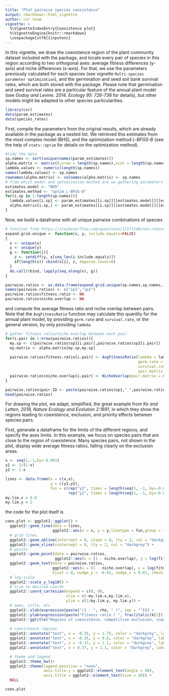 ```yaml
---
title: "Plot pairwise species coexistence"
output: rmarkdown::html_vignette
author: cxr team
vignette: >
  %\VignetteIndexEntry{Coexistence plot}
  %\VignetteEngine{knitr::rmarkdown}
  \usepackage[utf8]{inputenc}
---
```


In this vignette, we draw the coexistence region of the plant community dataset included with the package, and locate every pair of species in this region according to two orthogonal axes: average fitness differences (y-axis) and niche differences (x-axis). For that, we use the parameters previously calculated for each species (see vignette `Multi-species parameter optimization`), and the germination and seed soil bank survival rates, which are both stored with the package. Please note that germination and seed survival rates are a particular feature of the annual plant model (see *Godoy and Levine. 2014. Ecology 95: 726-736* for details), but other models might be adapted to other species particularities. 

```r
library(cxr)
data(param_estimates) 
data(species_rates)
```

First, compile the parameters from the original results, which are already available in the package as a nested list. We retrieved this estimates from the most complex model (BH5), and the optimization method *L-BFGS-B* (see the help of `stats::optim` for details on the optimization method).

```r
#tidy the data
sp.names <- sort(unique(names(param_estimates)))
alpha.matrix <- matrix(0,nrow = length(sp.names),ncol = length(sp.names))
lambda.values <- numeric(length(sp.names))
names(lambda.values) <- sp.names
rownames(alpha.matrix) <- colnames(alpha.matrix) <- sp.names
# from which model and optimization method are we gathering parameters
estimates.model <- "BH5"
estimates.method <- "optim_L-BFGS-B"
for(i.sp in 1:length(sp.names)){
  lambda.values[i.sp] <- param_estimates[[i.sp]][[estimates.model]][[estimates.method]]$lambda
  alpha.matrix[i.sp,] <- param_estimates[[i.sp]][[estimates.model]][[estimates.method]]$alpha[sp.names]
}
```

Now, we build a dataframe with all unique pairwise combinations of species

```r
# function from https://stackoverflow.com/questions/17171148/non-redundant-version-of-expand-grid
expand.grid.unique <- function(x, y, include.equals=FALSE)
{
  x <- unique(x)
  y <- unique(y)
  g <- function(i){
    z <- setdiff(y, x[seq_len(i-include.equals)])
    if(length(z)) cbind(x[i], z, deparse.level=0)
  }
  do.call(rbind, lapply(seq_along(x), g))
}

pairwise.ratios <- as.data.frame(expand.grid.unique(sp.names,sp.names,include.equals = FALSE),stringsAsFactors = FALSE)
names(pairwise.ratios) <- c("sp1","sp2")
pairwise.ratios$fitness.ratio <- NA
pairwise.ratios$niche.overlap <- NA
```

and compute the average fitness ratio and niche overlap between pairs. Note that the `AvgFitnessRatio` function may calculate this quantity for the annual plant model, by providing `germ.rate` and `survival.rate`, or the general version, by only providing `lambda`.

```r
# gather fitness ratio/niche overlap between each pair
for(i.pair in 1:nrow(pairwise.ratios)){
  my.sp <- c(pairwise.ratios$sp1[i.pair],pairwise.ratios$sp2[i.pair])
  my.matrix <- alpha.matrix[my.sp,my.sp]
  
  pairwise.ratios$fitness.ratio[i.pair] <- AvgFitnessRatio(lambda = lambda.values[my.sp],
                                                           germ.rate = species_rates$germination[species_rates$code %in% my.sp],
                                                           survival.rate = species_rates$`seed survival`[species_rates$code %in% my.sp],
                                                           pair.matrix = my.matrix)[[3]]
  pairwise.ratios$niche.overlap[i.pair] <- NicheOverlap(pair.matrix = my.matrix)
}

pairwise.ratios$pair.ID <- paste(pairwise.ratios$sp1,"_",pairwise.ratios$sp2,sep="")
head(pairwise.ratios)
```

For drawing the plot, we adapt, simplified, the great example from *Ke and Letten, 2018, Nature Ecology and Evolution 2:1691*, in which they show the regions leading to coexistence, exclusion, and priority effects between species pairs.

First, generate a dataframe for the limits of the different regions, and specify the axes limits. In this example, we focus on species pairs that are close to the region of coexistence. Many species pairs, not shown in the plot, display wide average fitness ratios, falling clearly on the exclusion areas.

```r
x <- seq(1,-1,by=-0.001)
y1 <- 1/(1-x)
y2 <- 1-x

lines <- data.frame(x = c(x,x), 
                    y = c(y1,y2), 
                    fun = c(rep("y1", times = length(seq(1, -1, by=-0.001))), 
                            rep("y2", times = length(seq(1, -1, by=-0.001)))))
my.lim.x = 0.8
my.lim.y = 2
```

the code for the plot itself is

```r

coex.plot <- ggplot2::ggplot() + 
  ggplot2::geom_line(data = lines, 
                     ggplot2::aes(x = x, y = y,linetype = fun,group = fun), col = "black") +
  # grid lines
  ggplot2::geom_abline(intercept = 0, slope = 0, lty = 2, col = "darkgrey") +
  ggplot2::geom_vline(xintercept = 0, lty = 2, col = "darkgrey") +
  # points
  ggplot2::geom_point(data = pairwise.ratios, 
                      ggplot2::aes(x = (1 - niche.overlap), y = log(fitness.ratio))) +
  ggplot2::geom_text(data = pairwise.ratios, 
                     ggplot2::aes(x = (1 - niche.overlap), y = log(fitness.ratio), label = pair.ID), 
                     hjust = 0, nudge_y = -0.01, nudge_x = 0.01, check_overlap = TRUE, size = 3)+
  # log-scale
  ggplot2::scale_y_log10() +
  # trim to desired coords
  ggplot2::coord_cartesian(expand = c(0, 0),
                           xlim = c(-my.lim.x,my.lim.x),
                           ylim = c(1/my.lim.y, my.lim.y)) +
  # axes, title, etc
  ggplot2::xlab(expression(paste("(1 - ", rho, " )", sep = ""))) + 
  ggplot2::ylab(expression(paste("Fitness ratio ( ", frac(italic(k[2]), italic(k[1])), " )", sep=""))) +
  ggplot2::ggtitle("Regions of coexistence, competitive exclusion, \nand priority effects between species pairs")+
  
  # coexistence regions
  ggplot2::annotate("text", x = -0.35, y = 1.75, color = "darkgrey", label = expression(italic("sp 2 wins")))+
  ggplot2::annotate("text", x = -0.35, y = 0.6, color = "darkgrey", label = expression(italic("sp 1 wins")))+
  ggplot2::annotate("text", x = -0.37, y = 1.1, color = "darkgrey", label = expression(italic("priority\neffects")))+
  ggplot2::annotate("text", x = 0.37, y = 1.1, color = "darkgrey", label = expression(italic("coexistence\nregion")))+

  # theme and legend
  ggplot2::theme_bw()+
  ggplot2::theme(legend.position = "none", 
                 axis.title.y = ggplot2::element_text(angle = 90), 
                 axis.title = ggplot2::element_text(size = 16)) +
  NULL
```
 
```r
coex.plot
```
 
 
 
 